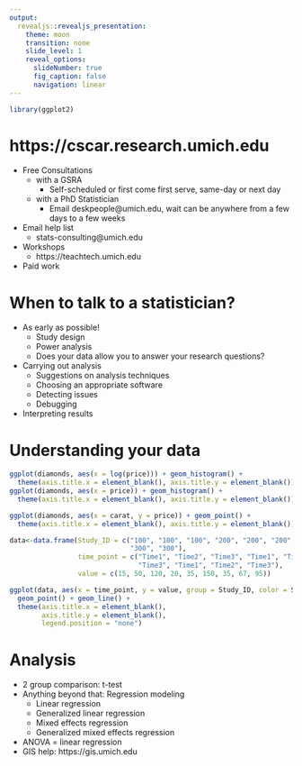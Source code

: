 ```yaml
---
output:
  revealjs::revealjs_presentation:
    theme: moon
    transition: none
    slide_level: 1
    reveal_options:
      slideNumber: true
      fig_caption: false
      navigation: linear
---
```


```r
library(ggplot2)
```

# https://cscar.research.umich.edu

- Free Consultations
    - with a GSRA
        - Self-scheduled or first come first serve, same-day or next day
    - with a PhD Statistician
        - Email deskpeople@umich.edu, wait can be anywhere from a few days to a few weeks
- Email help list
    - stats-consulting@umich.edu
- Workshops
    - https://teachtech.umich.edu
- Paid work

# When to talk to a statistician?

- As early as possible!
    - Study design
    - Power analysis
    - Does your data allow you to answer your research questions?
- Carrying out analysis
    - Suggestions on analysis techniques
    - Choosing an appropriate software
    - Detecting issues
    - Debugging
- Interpreting results

# Understanding your data

```r
ggplot(diamonds, aes(x = log(price))) + geom_histogram() +
  theme(axis.title.x = element_blank(), axis.title.y = element_blank())
ggplot(diamonds, aes(x = price)) + geom_histogram() +
  theme(axis.title.x = element_blank(), axis.title.y = element_blank())
```

```r
ggplot(diamonds, aes(x = carat, y = price)) + geom_point() +
  theme(axis.title.x = element_blank(), axis.title.y = element_blank())

data<-data.frame(Study_ID = c("100", "100", "100", "200", "200", "200", "300",
                              "300", "300"),
                 time_point = c("Time1", "Time2", "Time3", "Time1", "Time2",
                                "Time3", "Time1", "Time2", "Time3"),
                 value = c(15, 50, 120, 20, 35, 150, 35, 67, 95))

ggplot(data, aes(x = time_point, y = value, group = Study_ID, color = Study_ID)) +
  geom_point() + geom_line() +
  theme(axis.title.x = element_blank(),
        axis.title.y = element_blank(),
        legend.position = "none")

```

# Analysis

- 2 group comparison: t-test
- Anything beyond that: Regression modeling
    - Linear regression
    - Generalized linear regression
    - Mixed effects regression
    - Generalized mixed effects regression
- ANOVA = linear regression
- GIS help: https://gis.umich.edu
